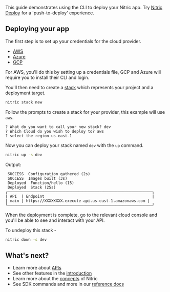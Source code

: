 This guide demonstrates using the CLI to deploy your Nitric app.
Try [Nitric Deploy](https://deploy.nitric.io) for a 'push-to-deploy' experience.

## Deploying your app

The first step is to set up your credentials for the cloud provider.

- [AWS](/docs/reference/aws)
- [Azure](/docs/reference/azure)
- [GCP](/docs/reference/gcp)

For AWS, you'll do this by setting up a credentials file, GCP and Azure will require you to install their CLI and login.

You'll then need to create a [stack](/docs/reference/stacks) which represents your project and a deployment target.

```bash
nitric stack new
```

Follow the prompts to create a stack for your provider, this example will use `aws`.

```
? What do you want to call your new stack? dev
? Which Cloud do you wish to deploy to? aws
? select the region us-east-1
```

Now you can deploy your stack named `dev` with the `up` command.

```bash
nitric up -s dev
```

Output:

```
 SUCCESS  Configuration gathered (2s)
 SUCCESS  Images built (3s)
 Deployed  Function/hello (15)
 Deployed  Stack (25s)
┌───────────────────────────────────────────────────────────────┐
| API  | Endpoint                                               |
| main | https://XXXXXXXX.execute-api.us-east-1.amazonaws.com |
└───────────────────────────────────────────────────────────────┘
```

When the deployment is complete, go to the relevant cloud console and you'll be able to see and interact with your API.

To undeploy this stack -

```bash
nitric down -s dev
```

## What's next?

- Learn more about [APIs](/docs/apis)
- See other features in the [introduction](/docs)
- Learn more about the [concepts](/docs/concepts) of Nitric
- See SDK commands and more in our [reference docs](/docs/reference)
